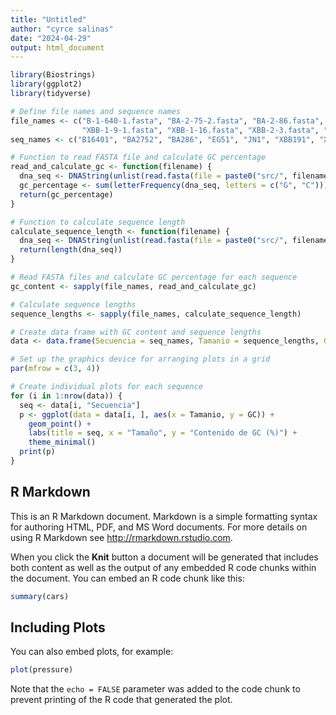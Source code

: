 ```yaml
---
title: "Untitled"
author: "cyrce salinas"
date: "2024-04-29"
output: html_document
---
```


```r
library(Biostrings)
library(ggplot2)
library(tidyverse)

# Define file names and sequence names
file_names <- c("B-1-640-1.fasta", "BA-2-75-2.fasta", "BA-2-86.fasta", "EG-5-1.fasta", "JN-1.fasta",
                "XBB-1-9-1.fasta", "XBB-1-16.fasta", "XBB-2-3.fasta", "ZETA.fasta", "ALFA.fasta")
seq_names <- c("B16401", "BA2752", "BA286", "EG51", "JN1", "XBB191", "XBB116", "XBB23", "ZETA", "ALFA")

# Function to read FASTA file and calculate GC percentage
read_and_calculate_gc <- function(filename) {
  dna_seq <- DNAString(unlist(read.fasta(file = paste0("src/", filename), as.string = TRUE)))
  gc_percentage <- sum(letterFrequency(dna_seq, letters = c("G", "C"))) / length(dna_seq) * 100
  return(gc_percentage)
}

# Function to calculate sequence length
calculate_sequence_length <- function(filename) {
  dna_seq <- DNAString(unlist(read.fasta(file = paste0("src/", filename), as.string = TRUE)))
  return(length(dna_seq))
}

# Read FASTA files and calculate GC percentage for each sequence
gc_content <- sapply(file_names, read_and_calculate_gc)

# Calculate sequence lengths
sequence_lengths <- sapply(file_names, calculate_sequence_length)

# Create data frame with GC content and sequence lengths
data <- data.frame(Secuencia = seq_names, Tamanio = sequence_lengths, GC = gc_content)

# Set up the graphics device for arranging plots in a grid
par(mfrow = c(3, 4))

# Create individual plots for each sequence
for (i in 1:nrow(data)) {
  seq <- data[i, "Secuencia"]
  p <- ggplot(data = data[i, ], aes(x = Tamanio, y = GC)) +
    geom_point() +
    labs(title = seq, x = "Tamaño", y = "Contenido de GC (%)") +
    theme_minimal()
  print(p)
}
```

## R Markdown

This is an R Markdown document. Markdown is a simple formatting syntax for authoring HTML, PDF, and MS Word documents. For more details on using R Markdown see <http://rmarkdown.rstudio.com>.

When you click the **Knit** button a document will be generated that includes both content as well as the output of any embedded R code chunks within the document. You can embed an R code chunk like this:

```r
summary(cars)
```

## Including Plots

You can also embed plots, for example:

```r
plot(pressure)
```

Note that the `echo = FALSE` parameter was added to the code chunk to prevent printing of the R code that generated the plot.
